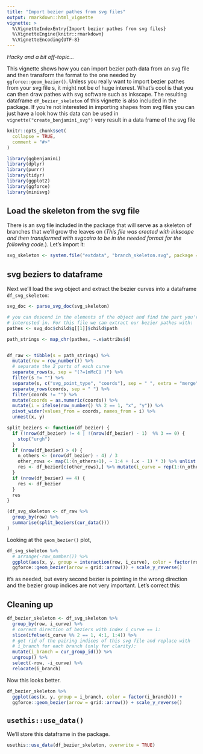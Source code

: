 ```yaml
---
title: "Import bezier pathes from svg files"
output: rmarkdown::html_vignette
vignette: >
  %\VignetteIndexEntry{Import bezier pathes from svg files}
  %\VignetteEngine{knitr::rmarkdown}
  %\VignetteEncoding{UTF-8}
---
```


*Hacky and a bit off-topic...*

This vignette shows how you can import bezier path data from an svg file and
then transform the format to the one needed by `ggforce::geom_bezier()`. Unless
you really want to import bezier pathes from your svg file s, it might not be of
huge interest. What's cool is that you can then draw pathes with svg software
such as inkscape.  The resulting dataframe `df_bezier_skeleton` of this vignette
is also included in the package. If you're not interested in importing shapes from
svg files you can just have a look how this data can be used in `vignette("create_benjamini_svg")` very result in
a data frame of the svg file

```r
knitr::opts_chunk$set(
  collapse = TRUE,
  comment = "#>"
)
```

```r
library(ggbenjamini)
library(dplyr)
library(purrr)
library(tidyr)
library(ggplot2)
library(ggforce)
library(minisvg)
```


## Load the skeleton from the svg file

There is an svg file included in the package that will serve as a skeleton of branches that we'll grow the leaves on (*This file was created with inkscape and then transformed with svgcairo to be in the needed format for the following code.*). Let's import it:


```r
svg_skeleton <- system.file("extdata", "branch_skeleton.svg", package = "ggbenjamini")
```


## svg beziers to dataframe 

Next we'll load the svg object and extract the bezier curves into a dataframe `df_svg_skeleton`:


```r
svg_doc <- parse_svg_doc(svg_skeleton)

# you can descend in the elements of the object and find the part you're
# interested in. For this file we can extract our bezier pathes with:
pathes <- svg_doc$child$g[[1]]$child$path

path_strings <- map_chr(pathes, ~.x$attribs$d)


df_raw <- tibble(s = path_strings) %>%
  mutate(row = row_number()) %>%
  # separate the 2 parts of each curve
  separate_rows(s, sep = "(?=[mMcC] )") %>%
  filter(s != "") %>%
  separate(s, c("svg_point_type", "coords"), sep = " ", extra = "merge") %>%
  separate_rows(coords, sep = " ") %>%
  filter(coords != "") %>%
  mutate(coords = as.numeric(coords)) %>%
  mutate(i = ifelse(row_number() %% 2 == 1, "x", "y")) %>%
  pivot_wider(values_from = coords, names_from = i) %>%
  unnest(x, y)

split_beziers <- function(df_bezier) {
  if (!nrow(df_bezier) != 4 | !(nrow(df_bezier) - 1)  %% 3 == 0) {
    stop("urgh")
  }
  if (nrow(df_bezier) > 4) {
    n_others <- (nrow(df_bezier) - 4) / 3
    other_rows <- map(1:(n_others+1), ~ 1:4 + (.x - 1) * 3) %>% unlist()
    res <- df_bezier[c(other_rows),] %>% mutate(i_curve = rep(1:(n_others+1), each = 4))
  }
  if (nrow(df_bezier) == 4) {
    res <- df_bezier
  }
  res
}

(df_svg_skeleton <- df_raw %>%
  group_by(row) %>% 
  summarise(split_beziers(cur_data()))
)
```

Looking at the `geom_bezier()` plot, 

```r
df_svg_skeleton %>%
  # arrange(-row_number()) %>%
  ggplot(aes(x, y, group = interaction(row, i_curve), color = factor(row))) +
  ggforce::geom_bezier(arrow = grid::arrow()) + scale_y_reverse()
```


it's as needed, but every second bezier is pointing in the wrong direction and the bezier group indices are not very important. Let's correct this:


## Cleaning up

```r
df_bezier_skeleton <- df_svg_skeleton %>%
  group_by(row, i_curve) %>%
  # correct direction of beziers with index i_curve == 1:
  slice(ifelse(i_curve %% 2 == 1, 4:1, 1:4)) %>% 
  # get rid of the pairing indices of this svg file and replace with
  # i_branch for each branch (only for clarity):
  mutate(i_branch = cur_group_id()) %>%
  ungroup() %>%
  select(-row, -i_curve) %>% 
  relocate(i_branch)

```

Now this looks better.

```r
df_bezier_skeleton %>%
  ggplot(aes(x, y, group = i_branch, color = factor(i_branch))) +
  ggforce::geom_bezier(arrow = grid::arrow()) + scale_y_reverse()

```

## `usethis::use_data()`

We'll store this dataframe in the package.

```r
usethis::use_data(df_bezier_skeleton, overwrite = TRUE)
```

